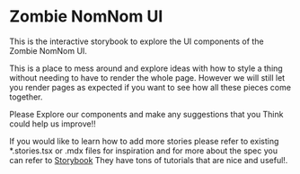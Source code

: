# Zombie NomNom UI

This is the interactive storybook to explore the UI components of the Zombie NomNom UI.

This is a place to mess around and explore ideas with how to style a thing without needing to have to render the whole page. 
However we will still let you render pages as expected if you want to see how all these pieces come together.

Please Explore our components and make any suggestions that you Think could help us improve!!

If you would like to learn how to add more stories please refer to existing *.stories.tsx or .mdx files for inspiration
and for more about the spec you can refer to [Storybook](https://storybook.js.org/) They have tons of tutorials that are nice and useful!.